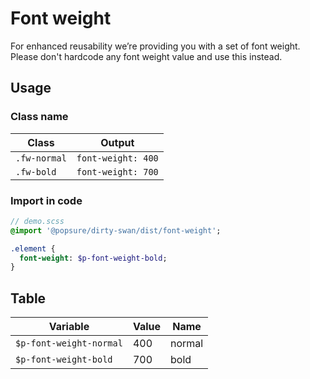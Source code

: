 <Meta title="CSS/Variables/Font weight" />

# Font weight

For enhanced reusability we’re providing you with a set of font weight. Please don't hardcode any font weight value and use this instead.

## Usage

### Class name

| Class        | Output             |
| ------------ | ------------------ |
| `.fw-normal` | `font-weight: 400` |
| `.fw-bold`   | `font-weight: 700` |

### Import in code

```sass
// demo.scss
@import '@popsure/dirty-swan/dist/font-weight';

.element {
  font-weight: $p-font-weight-bold;
}
```

## Table

| Variable                | Value | Name   |
| ----------------------- | ----- | ------ |
| `$p-font-weight-normal` | 400   | normal |
| `$p-font-weight-bold`   | 700   | bold   |
